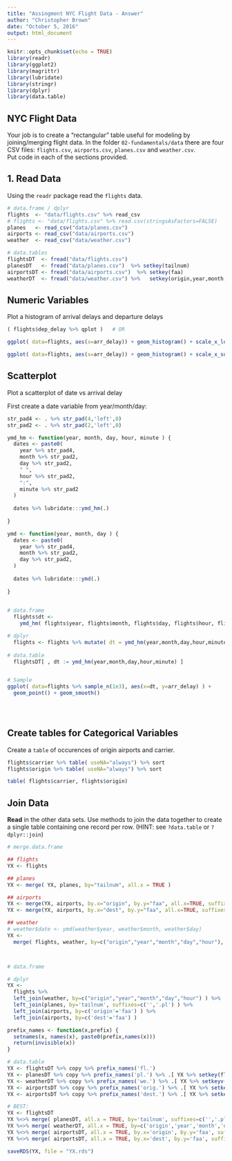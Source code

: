 ```yaml
---
title: "Assingment NYC Flight Data - Answer"
author: "Christopher Brown"
date: "October 5, 2016"
output: html_document
---
```


```r
knitr::opts_chunk$set(echo = TRUE)
library(readr)
library(ggplot2)
library(magrittr)
library(lubridate)
library(stringr)
library(dplyr)
library(data.table)
```

## NYC Flight Data

Your job is to create a "rectangular" table useful for modeling by 
joining/merging flight data. In the folder `02-fundamentals/data` there are four 
CSV files: `flights.csv`, `airports.csv`, `planes.csv` and `weather.csv`.  
Put code in each of the sections provided.

## 1. Read Data

Using the `readr` package read the `flights` data.

```r
# data.frame / dplyr
flights  <- "data/flights.csv" %>% read_csv 
# flights <- "data/flights.csv" %>% read.csv(stringsAsFactors=FALSE)
planes   <- read_csv("data/planes.csv")
airports <- read_csv("data/airports.csv") 
weather  <- read_csv("data/weather.csv")

# data.tables
flightsDT  <- fread("data/flights.csv") 
planesDT   <- fread("data/planes.csv")  %>% setkey(tailnum)
airportsDT <- fread("data/airports.csv")  %>% setkey(faa) 
weatherDT  <- fread("data/weather.csv") %>%   setkey(origin,year,month,day,hour)

```

## Numeric Variables  

Plot a histogram of arrival delays and departure delays 

```r
( flights$dep_delay %>% qplot )   # OR 

ggplot( data=flights, aes(x=arr_delay)) + geom_histogram() + scale_x_log10()

ggplot( data=flights, aes(x=arr_delay)) + geom_histogram() + scale_x_sqrt()

```

## Scatterplot

Plot a scatterplot of date vs arrival delay 

First create a date variable from year/month/day:

```r

str_pad4 <- . %>% str_pad(4,'left',0)
str_pad2 <- . %>% str_pad(2,'left',0)

ymd_hm <- function(year, month, day, hour, minute ) { 
  dates <- paste0(
    year %>% str_pad4, 
    month %>% str_pad2,
    day %>% str_pad2,
    " ",
    hour %>% str_pad2,
    ":",
    minute %>% str_pad2
  ) 
  
  dates %>% lubridate:::ymd_hm(.)
  
}

ymd <- function(year, month, day ) { 
  dates <- paste0(
    year %>% str_pad4, 
    month %>% str_pad2,
    day %>% str_pad2,
  ) 
  
  dates %>% lubridate:::ymd(.)
  
}    
  

# data.frame
  flights$dt <- 
    ymd_hm( flights$year, flights$month, flights$day, flights$hour, flights$minute ) 

# dplyr
  flights <- flights %>% mutate( dt = ymd_hm(year,month,day,hour,minute) )
 
# data.table 
  flightsDT[ , dt := ymd_hm(year,month,day,hour,minute) ] 


# Sample  
ggplot( data=flights %>% sample_n(1e3), aes(x=dt, y=arr_delay) ) +
  geom_point() + geom_smooth()


 
```



## Create tables for Categorical Variables

Create a `table` of occurences of origin airports and carrier.

```r

flights$carrier %>% table( useNA="always") %>% sort 
flights$origin %>% table( useNA="always") %>% sort 

table( flights$carrier, flights$origin)

```


## Join Data

**Read** in the other data sets. Use methods to join the data together to create a single table containing one record per row.  (HINT: see `?data.table` or `?dplyr::join`)

```r

# merge.data.frame

## flights 
YX <- flights 

## planes
YX <- merge( YX, planes, by="tailnum", all.x = TRUE )

## airports  
YX <- merge(YX, airports, by.x="origin", by.y="faa", all.x=TRUE, suffixes=c("", ".origin")  )
YX <- merge(YX, airports, by.x="dest", by.y="faa", all.x=TRUE, suffixes=c("", ".dest")  )

## weather
# weather$date <- ymd(weather$year, weather$month, weather$day)
YX <- 
  merge( flights, weather, by=c("origin","year","month","day","hour"), all.x=TRUE, suffixes=c('',".weather") )



# data.frame

# dplyr
YX <- 
  flights %>% 
  left_join(weather, by=c("origin","year","month","day","hour") ) %>%
  left_join(planes, by='tailnum', suffixes=c('','.pl') ) %>% 
  left_join(airports, by=c('origin'='faa') ) %>% 
  left_join(airports, by=c('dest'='faa') )    

prefix_names <- function(x,prefix) { 
  setnames(x, names(x), paste0(prefix,names(x))) 
  return(invisible(x)) 
}

# data.table
YX <- flightsDT %>% copy %>% prefix_names('fl.') 
YX <- planesDT %>% copy %>% prefix_names('pl.') %>% .[ YX %>% setkey(fl.tailnum) ]
YX <- weatherDT %>% copy %>% prefix_names('we.') %>% .[ YX %>% setkeyv(c("fl.origin","fl.year","fl.month","fl.day","fl.hour")) ]
YX <- airportsDT %>% copy %>% prefix_names('orig.') %>% .[ YX %>% setkey(we.origin)  ]
YX <- airportsDT %>% copy %>% prefix_names('dest.') %>% .[ YX %>% setkey(fl.dest) ]

# BEST:
YX <- flightsDT 
YX %<>% merge( planesDT, all.x = TRUE, by='tailnum', suffixes=c('','.pl') )
YX %<>% merge( weatherDT, all.x = TRUE, by=c('origin','year','month','day','hour'), suffixes=c('','.we') )
YX %<>% merge( airportsDT, all.x = TRUE, by.x='origin', by.y='faa', suffixes=c('','.orig') )
YX %<>% merge( airportsDT, all.x = TRUE, by.x='dest', by.y='faa', suffixes=c('','.dest') )

saveRDS(YX, file = "YX.rds")

```



